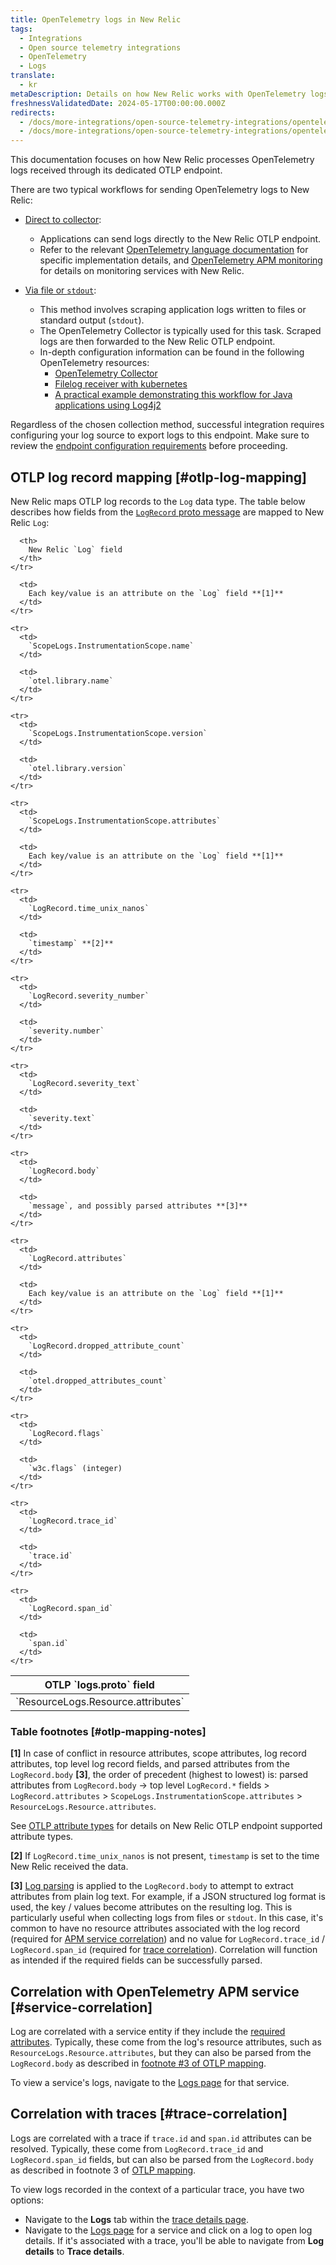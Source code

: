 ```yaml
---
title: OpenTelemetry logs in New Relic
tags:
  - Integrations
  - Open source telemetry integrations
  - OpenTelemetry
  - Logs
translate:
  - kr
metaDescription: Details on how New Relic works with OpenTelemetry logs
freshnessValidatedDate: 2024-05-17T00:00:00.000Z
redirects:
  - /docs/more-integrations/open-source-telemetry-integrations/opentelemetry/view-your-data/opentelemetry-logs-page
  - /docs/more-integrations/open-source-telemetry-integrations/opentelemetry/best-practices/opentelemetry-best-practices-logs
---
```


This documentation focuses on how New Relic processes OpenTelemetry logs received through its dedicated OTLP endpoint.

There are two typical workflows for sending OpenTelemetry logs to New Relic:

* [Direct to collector](https://opentelemetry.io/docs/specs/otel/logs/#direct-to-collector):

  * Applications can send logs directly to the New Relic OTLP endpoint.
  * Refer to the relevant [OpenTelemetry language documentation](https://opentelemetry.io/docs/languages/) for specific implementation details, and [OpenTelemetry APM monitoring](/docs/opentelemetry/get-started/apm-monitoring/opentelemetry-apm-intro/) for details on monitoring services with New Relic.

* [Via file or `stdout`](https://opentelemetry.io/docs/specs/otel/logs/#via-file-or-stdout-logs):
  * This method involves scraping application logs written to files or standard output (`stdout`).
  * The OpenTelemetry Collector is typically used for this task. Scraped logs are then forwarded to the New Relic OTLP endpoint.
  * In-depth configuration information can be found in the following OpenTelemetry resources:
    * [OpenTelemetry Collector](https://opentelemetry.io/docs/collector/)
    * [Filelog receiver with kubernetes](https://opentelemetry.io/docs/kubernetes/collector/components/#filelog-receiver)
    * [A practical example demonstrating this workflow for Java applications using Log4j2](https://github.com/newrelic/newrelic-opentelemetry-examples/tree/main/other-examples/java/logs-in-context-log4j2)

Regardless of the chosen collection method, successful integration requires configuring your log source to export logs to this endpoint. Make sure to review the [endpoint configuration requirements](/docs/opentelemetry/best-practices/opentelemetry-otlp/#configure-endpoint-port-protocol) before proceeding.

## OTLP log record mapping [#otlp-log-mapping]

New Relic maps OTLP log records to the `Log` data type. The table below describes how fields from the [`LogRecord` proto message](https://github.com/open-telemetry/opentelemetry-proto/blob/main/opentelemetry/proto/logs/v1/logs.proto) are mapped to New Relic `Log`:

<table>
  <thead>
    <tr>
      <th>
        OTLP `logs.proto` field
      </th>

      <th>
        New Relic `Log` field
      </th>
    </tr>
  </thead>

  <tbody>
    <tr>
      <td>
        `ResourceLogs.Resource.attributes`
      </td>

      <td>
        Each key/value is an attribute on the `Log` field **[1]**
      </td>
    </tr>

    <tr>
      <td>
        `ScopeLogs.InstrumentationScope.name`
      </td>

      <td>
        `otel.library.name`
      </td>
    </tr>

    <tr>
      <td>
        `ScopeLogs.InstrumentationScope.version`
      </td>

      <td>
        `otel.library.version`
      </td>
    </tr>

    <tr>
      <td>
        `ScopeLogs.InstrumentationScope.attributes`
      </td>

      <td>
        Each key/value is an attribute on the `Log` field **[1]**
      </td>
    </tr>

    <tr>
      <td>
        `LogRecord.time_unix_nanos`
      </td>

      <td>
        `timestamp` **[2]**
      </td>
    </tr>

    <tr>
      <td>
        `LogRecord.severity_number`
      </td>

      <td>
        `severity.number`
      </td>
    </tr>

    <tr>
      <td>
        `LogRecord.severity_text`
      </td>

      <td>
        `severity.text`
      </td>
    </tr>

    <tr>
      <td>
        `LogRecord.body`
      </td>

      <td>
        `message`, and possibly parsed attributes **[3]**
      </td>
    </tr>

    <tr>
      <td>
        `LogRecord.attributes`
      </td>

      <td>
        Each key/value is an attribute on the `Log` field **[1]**
      </td>
    </tr>

    <tr>
      <td>
        `LogRecord.dropped_attribute_count`
      </td>

      <td>
        `otel.dropped_attributes_count`
      </td>
    </tr>

    <tr>
      <td>
        `LogRecord.flags`
      </td>

      <td>
        `w3c.flags` (integer)
      </td>
    </tr>

    <tr>
      <td>
        `LogRecord.trace_id`
      </td>

      <td>
        `trace.id`
      </td>
    </tr>

    <tr>
      <td>
        `LogRecord.span_id`
      </td>

      <td>
        `span.id`
      </td>
    </tr>
  </tbody>
</table>

### Table footnotes [#otlp-mapping-notes]

**[1]** In case of conflict in resource attributes, scope attributes, log record attributes, top level log record fields, and parsed attributes from the `LogRecord.body` **[3]**, the order of precedent (highest to lowest) is: parsed attributes from `LogRecord.body` -> top level `LogRecord.*` fields > `LogRecord.attributes` > `ScopeLogs.InstrumentationScope.attributes` > `ResourceLogs.Resource.attributes`.

See [OTLP attribute types](/docs/opentelemetry/best-practices/opentelemetry-otlp/#otlp-attribute-types) for details on New Relic OTLP endpoint supported attribute types.

**[2]** If `LogRecord.time_unix_nanos` is not present, `timestamp` is set to the time New Relic received the data.

**[3]** [Log parsing](/docs/logs/ui-data/parsing/) is applied to the `LogRecord.body` to attempt to extract attributes from plain log text. For example, if a JSON structured log format is used, the key / values become attributes on the resulting log. This is particularly useful when collecting logs from files or `stdout`. In this case, it's common to have no resource attributes associated with the log record (required for [APM service correlation](#service-correlation)) and no value for `LogRecord.trace_id` / `LogRecord.span_id` (required for [trace correlation](#trace-correlation)). Correlation will function as intended if the required fields can be successfully parsed.

## Correlation with OpenTelemetry APM service [#service-correlation]

Log are correlated with a service entity if they include the [required attributes](/docs/opentelemetry/best-practices/opentelemetry-best-practices-resources/#required-attributes). Typically, these come from the log's resource attributes, such as `ResourceLogs.Resource.attributes`, but they can also be parsed from the `LogRecord.body` as described in [footnote #3 of OTLP mapping](#otlp-mapping-notes).

To view a service's logs, navigate to the [Logs page](/docs/logs/ui-data/use-logs-ui/) for that service.

## Correlation with traces [#trace-correlation]

Logs are correlated with a trace if `trace.id` and `span.id` attributes can be resolved. Typically, these come from `LogRecord.trace_id` and `LogRecord.span_id` fields, but can also be parsed from the `LogRecord.body` as described in footnote 3 of [OTLP mapping](#otlp-mapping-notes).

To view logs recorded in the context of a particular trace, you have two options:

* Navigate to the **Logs** tab within the [trace details page](/docs/distributed-tracing/ui-data/trace-details/#view-your-logs).
* Navigate to the [Logs page](/docs/logs/ui-data/use-logs-ui/) for a service and click on a log to open log details. If it's associated with a trace, you'll be able to navigate from **Log details** to **Trace details**.
